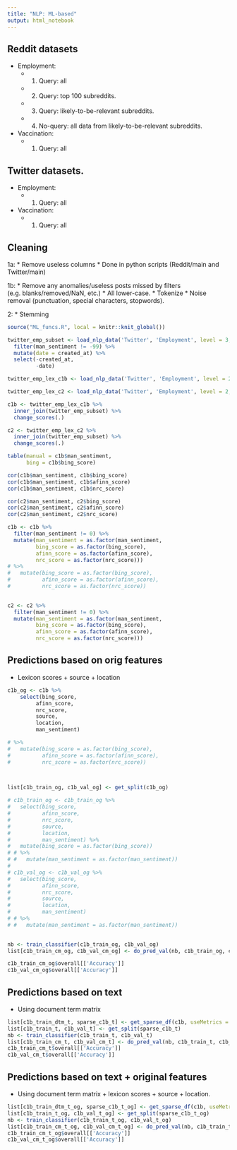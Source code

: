 ```yaml
---
title: "NLP: ML-based"
output: html_notebook
---
```


## Reddit datasets
* Employment:
  * 1. Query: all
  * 2. Query: top 100 subreddits.
  * 3. Query: likely-to-be-relevant subreddits.
  * 4. No-query: all data from likely-to-be-relevant subreddits.
* Vaccination:
  * 1. Query: all
  
## Twitter datasets.
* Employment:
  * 1. Query: all
* Vaccination:
  * 1. Query: all


## Cleaning
1a:
* Remove useless columns
* Done in python scripts (Reddit/main and Twitter/main)

1b: 
* Remove any anomalies/useless posts missed by filters (e.g. blanks/removed/NaN, etc.)
* All lower-case.
* Tokenize
* Noise removal (punctuation, special characters, stopwords).

2:
* Stemming

```r
source("ML_funcs.R", local = knitr::knit_global())
```


```r
twitter_emp_subset <- load_nlp_data('Twitter', 'Employment', level = 3, set = 1) %>% 
  filter(man_sentiment != -99) %>% 
  mutate(date = created_at) %>% 
  select(-created_at,
         -date)

twitter_emp_lex_c1b <- load_nlp_data('Twitter', 'Employment', level = 2, set = 1, stage = '1b')

twitter_emp_lex_c2 <- load_nlp_data('Twitter', 'Employment', level = 2, set = 1, stage = '2')
```

```r
c1b <- twitter_emp_lex_c1b %>% 
  inner_join(twitter_emp_subset) %>% 
  change_scores(.)

c2 <- twitter_emp_lex_c2 %>% 
  inner_join(twitter_emp_subset) %>% 
  change_scores(.)
```

```r
table(manual = c1b$man_sentiment, 
      bing = c1b$bing_score)

cor(c1b$man_sentiment, c1b$bing_score)
cor(c1b$man_sentiment, c1b$afinn_score)
cor(c1b$man_sentiment, c1b$nrc_score)

cor(c2$man_sentiment, c2$bing_score)
cor(c2$man_sentiment, c2$afinn_score)
cor(c2$man_sentiment, c2$nrc_score)
```

```r
c1b <- c1b %>% 
  filter(man_sentiment != 0) %>% 
  mutate(man_sentiment = as.factor(man_sentiment,
         bing_score = as.factor(bing_score),
         afinn_score = as.factor(afinn_score),
         nrc_score = as.factor(nrc_score)))
# %>% 
#   mutate(bing_score = as.factor(bing_score),
#          afinn_score = as.factor(afinn_score),
#          nrc_score = as.factor(nrc_score))
  

c2 <- c2 %>% 
  filter(man_sentiment != 0) %>% 
  mutate(man_sentiment = as.factor(man_sentiment,
         bing_score = as.factor(bing_score),
         afinn_score = as.factor(afinn_score),
         nrc_score = as.factor(nrc_score)))
```


## Predictions based on orig features

* Lexicon scores + source + location

```r
c1b_og <- c1b %>% 
    select(bing_score,
         afinn_score,
         nrc_score,
         source,
         location,
         man_sentiment)

# %>% 
#   mutate(bing_score = as.factor(bing_score),
#          afinn_score = as.factor(afinn_score),
#          nrc_score = as.factor(nrc_score))
  


list[c1b_train_og, c1b_val_og] <- get_split(c1b_og)

# c1b_train_og <- c1b_train_og %>% 
#   select(bing_score,
#          afinn_score,
#          nrc_score,
#          source,
#          location,
#          man_sentiment) %>% 
#   mutate(bing_score = as.factor(bing_score))
# # %>% 
# #   mutate(man_sentiment = as.factor(man_sentiment))
# 
# c1b_val_og <- c1b_val_og %>% 
#   select(bing_score,
#          afinn_score,
#          nrc_score,
#          source,
#          location,
#          man_sentiment) 
# # %>% 
# #   mutate(man_sentiment = as.factor(man_sentiment))
  

nb <- train_classifier(c1b_train_og, c1b_val_og)
list[c1b_train_cm_og, c1b_val_cm_og] <- do_pred_val(nb, c1b_train_og, c1b_val_og)

c1b_train_cm_og$overall[['Accuracy']]
c1b_val_cm_og$overall[['Accuracy']]
```


## Predictions based on text

* Using document term matrix

```r
list[c1b_train_dtm_t, sparse_c1b_t] <- get_sparse_df(c1b, useMetrics = F)
list[c1b_train_t, c1b_val_t] <- get_split(sparse_c1b_t)
nb <- train_classifier(c1b_train_t, c1b_val_t)
list[c1b_train_cm_t, c1b_val_cm_t] <- do_pred_val(nb, c1b_train_t, c1b_val_t)
c1b_train_cm_t$overall[['Accuracy']]
c1b_val_cm_t$overall[['Accuracy']]
```


## Predictions based on text + original features

* Using document term matrix + lexicon scores + source + location.

```r
list[c1b_train_dtm_t_og, sparse_c1b_t_og] <- get_sparse_df(c1b, useMetrics = T)
list[c1b_train_t_og, c1b_val_t_og] <- get_split(sparse_c1b_t_og)
nb <- train_classifier(c1b_train_t_og, c1b_val_t_og)
list[c1b_train_cm_t_og, c1b_val_cm_t_og] <- do_pred_val(nb, c1b_train_t_og, c1b_val_t_og)
c1b_train_cm_t_og$overall[['Accuracy']]
c1b_val_cm_t_og$overall[['Accuracy']]
```











